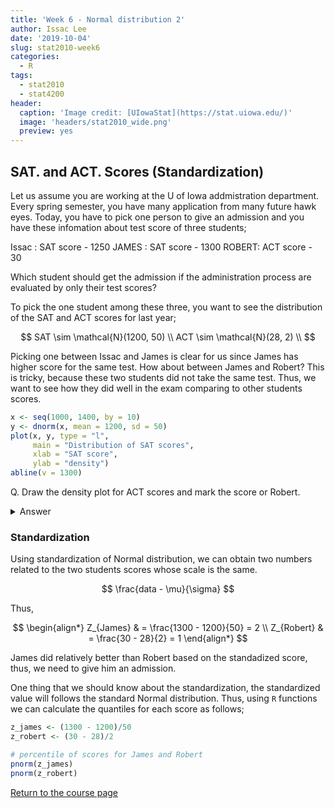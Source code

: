 ```yaml
---
title: 'Week 6 - Normal distribution 2'
author: Issac Lee
date: '2019-10-04'
slug: stat2010-week6
categories:
  - R
tags:
  - stat2010
  - stat4200
header:
  caption: 'Image credit: [UIowaStat](https://stat.uiowa.edu/)'
  image: 'headers/stat2010_wide.png'
  preview: yes
---
```


## SAT. and ACT. Scores (Standardization)

Let us assume you are working at the U of Iowa addmistration department. Every spring semester, you have many application from many future hawk eyes. Today, you have to pick one person to give an admission and you have these infomation about test score of three students;

Issac : SAT score - 1250
JAMES : SAT score - 1300
ROBERT: ACT score - 30

Which student should get the admission if the administration process are evaluated by only their test scores?

To pick the one student among these three, you want to see the distribution of the SAT and ACT scores for last year;

$$
SAT \sim \mathcal{N}(1200, 50) \\
ACT \sim \mathcal{N}(28, 2) \\
$$

Picking one between Issac and James is clear for us since James has higher score for the same test. How about between James and Robert? This is tricky, because these two students did not take the same test. Thus, we want to see how they did well in the exam comparing to other students scores.

```r
x <- seq(1000, 1400, by = 10)
y <- dnorm(x, mean = 1200, sd = 50)
plot(x, y, type = "l",
     main = "Distribution of SAT scores",
     xlab = "SAT score",
     ylab = "density")
abline(v = 1300)
```

Q. Draw the density plot for ACT scores and mark the score or Robert.

<details>
<summary>
Answer
</summary>

```r
x <- seq(22, 34, by = 0.5)
y <- dnorm(x, mean = 28, sd = 2)
plot(x, y, type = "l",
     main = "Distribution of SAT scores",
     xlab = "ACT score",
     ylab = "density")
abline(v = 30)
```

</details>

### Standardization

Using standardization of Normal distribution, we can obtain two numbers related to the two students scores whose scale is the same.

$$
\frac{data - \mu}{\sigma}
$$

Thus,

$$
\begin{align*}
Z_{James}  & = \frac{1300 - 1200}{50} = 2 \\
Z_{Robert} & = \frac{30 - 28}{2} = 1
\end{align*}
$$

James did relatively better than Robert based on the standadized score, thus, we need to give him an admission.

One thing that we should know about the standardization, the standardized value will follows the standard Normal distribution. Thus, using `R` functions we can calculate the quantiles for each score as follows;

```r
z_james <- (1300 - 1200)/50
z_robert <- (30 - 28)/2

# percentile of scores for James and Robert
pnorm(z_james)
pnorm(z_robert)
```





<a href="https://theissaclee.com/post/stat2010/" target="_self">Return to the course page</a>


